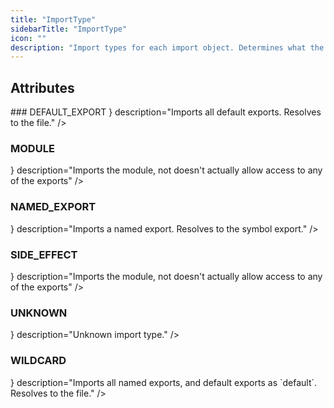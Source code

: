 ```yaml
---
title: "ImportType"
sidebarTitle: "ImportType"
icon: ""
description: "Import types for each import object. Determines what the import resolves to, and what symbols are imported."
---
```


<GithubLinkNote link="https://github.com/codegen-sh/codegen/blob/develop/src/codegen/sdk/enums.py#L56-L80" />


## Attributes
<HorizontalDivider />
### <span className="text-primary">DEFAULT_EXPORT</span>
<HorizontalDivider light={true} />
<Attribute type={ <span></span> } description="Imports all default exports. Resolves to the file." />

### <span className="text-primary">MODULE</span>
<HorizontalDivider light={true} />
<Attribute type={ <span></span> } description="Imports the module, not doesn't actually allow access to any of the exports" />

### <span className="text-primary">NAMED_EXPORT</span>
<HorizontalDivider light={true} />
<Attribute type={ <span></span> } description="Imports a named export. Resolves to the symbol export." />

### <span className="text-primary">SIDE_EFFECT</span>
<HorizontalDivider light={true} />
<Attribute type={ <span></span> } description="Imports the module, not doesn't actually allow access to any of the exports" />

### <span className="text-primary">UNKNOWN</span>
<HorizontalDivider light={true} />
<Attribute type={ <span></span> } description="Unknown import type." />

### <span className="text-primary">WILDCARD</span>
<HorizontalDivider light={true} />
<Attribute type={ <span></span> } description="Imports all named exports, and default exports as `default`. Resolves to the file." />



